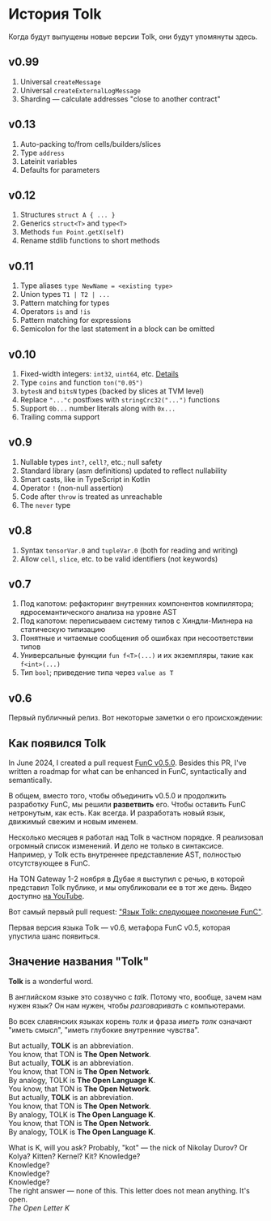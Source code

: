 
# История Tolk

Когда будут выпущены новые версии Tolk, они будут упомянуты здесь.

## v0.99

1. Universal `createMessage`
2. Universal `createExternalLogMessage`
3. Sharding — calculate addresses "close to another contract"

## v0.13

1. Auto-packing to/from cells/builders/slices
2. Type `address`
3. Lateinit variables
4. Defaults for parameters

## v0.12

1. Structures `struct A { ... }`
2. Generics `struct<T>` and `type<T>`
3. Methods `fun Point.getX(self)`
4. Rename stdlib functions to short methods

## v0.11

1. Type aliases `type NewName = <existing type>`
2. Union types `T1 | T2 | ...`
3. Pattern matching for types
4. Operators `is` and `!is`
5. Pattern matching for expressions
6. Semicolon for the last statement in a block can be omitted

## v0.10

1. Fixed-width integers: `int32`, `uint64`, etc. [Details](https://github.com/ton-blockchain/ton/pull/1559)
2. Type `coins` and function `ton("0.05")`
3. `bytesN` and `bitsN` types (backed by slices at TVM level)
4. Replace `"..."c` postfixes with `stringCrc32("...")` functions
5. Support `0b...` number literals along with `0x...`
6. Trailing comma support

## v0.9

1. Nullable types `int?`, `cell?`, etc.; null safety
2. Standard library (asm definitions) updated to reflect nullability
3. Smart casts, like in TypeScript in Kotlin
4. Operator `!` (non-null assertion)
5. Code after `throw` is treated as unreachable
6. The `never` type

## v0.8

1. Syntax `tensorVar.0` and `tupleVar.0` (both for reading and writing)
2. Allow `cell`, `slice`, etc. to be valid identifiers (not keywords)

## v0.7

1. Под капотом: рефакторинг внутренних компонентов компилятора; ядро ​​семантического анализа на уровне AST
2. Под капотом: переписываем систему типов с Хиндли-Милнера на статическую типизацию
3. Понятные и читаемые сообщения об ошибках при несоответствии типов
4. Универсальные функции `fun f<T>(...)` и их экземпляры, такие как `f<int>(...)`
5. Тип `bool`; приведение типа через `value as T`

## v0.6

Первый публичный релиз. Вот некоторые заметки о его происхождении:

## Как появился Tolk

In June 2024, I created a pull request [FunC v0.5.0](https://github.com/ton-blockchain/ton/pull/1026).
Besides this PR, I've written a roadmap for what can be enhanced in FunC, syntactically and semantically.

В общем, вместо того, чтобы объединить v0.5.0 и продолжить разработку FunC, мы решили **разветвить** его.
Чтобы оставить FunC нетронутым, как есть. Как всегда. И разработать новый язык, движимый свежим и новым именем.

Несколько месяцев я работал над Tolk в частном порядке. Я реализовал огромный список изменений.
И дело не только в синтаксисе. Например, у Tolk есть внутреннее представление AST, полностью отсутствующее в FunC.

На TON Gateway 1-2 ноября в Дубае я выступил с речью, в которой представил Tolk публике, и мы опубликовали ее в тот же день.
Видео доступно [на YouTube](https://www.youtube.com/watch?v=Frq-HUYGdbI).

Вот самый первый pull request: ["Язык Tolk: следующее поколение FunC"](https://github.com/ton-blockchain/ton/pull/1345).

Первая версия языка Tolk — v0.6, метафора FunC v0.5, которая упустила шанс появиться.

## Значение названия "Tolk"

**Tolk** is a wonderful word.

В английском языке это созвучно с *talk*. Потому что, вообще, зачем нам нужен язык? Он нам нужен, чтобы *разговаривать* с компьютерами.

Во всех славянских языках корень *толк* и фраза *иметь толк* означают "иметь смысл", "иметь глубокие внутренние чувства".

But actually, **TOLK** is an abbreviation.\
You know, that TON is **The Open Network**.\
But actually, **TOLK** is an abbreviation.\
You know, that TON is **The Open Network**.\
By analogy, TOLK is **The Open Language K**.\
You know, that TON is **The Open Network**.\
But actually, **TOLK** is an abbreviation.\
You know, that TON is **The Open Network**.\
By analogy, TOLK is **The Open Language K**.\
You know, that TON is **The Open Network**.\
By analogy, TOLK is **The Open Language K**.

What is K, will you ask? Probably, "kot" — the nick of Nikolay Durov? Or Kolya? Kitten? Kernel? Kit? Knowledge?\
Knowledge?\
Knowledge?\
Knowledge?\
The right answer — none of this. This letter does not mean anything. It's open.\
*The Open Letter K*

<Feedback />
